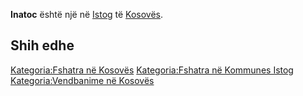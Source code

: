 {{Fshat në 
 | Emri                = Inatoc
 | EmriAlt                = 
 | NAME_SHORT_FORM=      
 | NAME_GENERIC=      
 | NAME_SORT_NAME_RO=      INATOC
 | FULL_NAME_RO = Inatoc
 | FULL_NAME_ND_RO=Inatoc
 | SORT_NAME_RG=INATOC
 | FULL_NAME_RG=Inatoc
 | FULL_NAME_ND_RG=Inatoc
 | SRP_NAME_SHORT_FORM=      
 | SRP_NAME_GENERIC=      
 | SRP_NAME_SORT_NAME_RO=      
 | SRP_FULL_NAME_RO = 
 | SRP_FULL_NAME_ND_RO=
 | SRP_SORT_NAME_RG=
 | SRP_FULL_NAME_RG=
 | SRP_FULL_NAME_ND_RG=
 | Emri (Rasa dhanore) = 
 | Figura              = 
 | Shteti              = Kosovo
 | Komuna              = Istog
 | Kodi postar         = 
 | Sipërfaqja          = 

 | Popullsia           = 

 | Regj. i popullsisë  = 
 | Dend. e popullsisë  = 
 | Faqja zyrtare       = 
 <!--- Koordinatat ----> 
 | Gjerësia            = 42.386944
 | Gjatësia            = 21.576111
 | Lartësia            = 
}}
'''Inatoc''' është një [[]] në [[Istog]] të [[Kosovës]].

<!-- == Gjeografia == -->
<!-- == Historia == -->
<!-- == Demografia == -->
== Shih edhe ==
{{Komuna Istog}}
{{Kosovo-Administrata-Cung}}

[[Kategoria:Fshatra në Kosovës]]
[[Kategoria:Fshatra në Kommunes Istog]]
[[Kategoria:Vendbanime në Kosovës]]